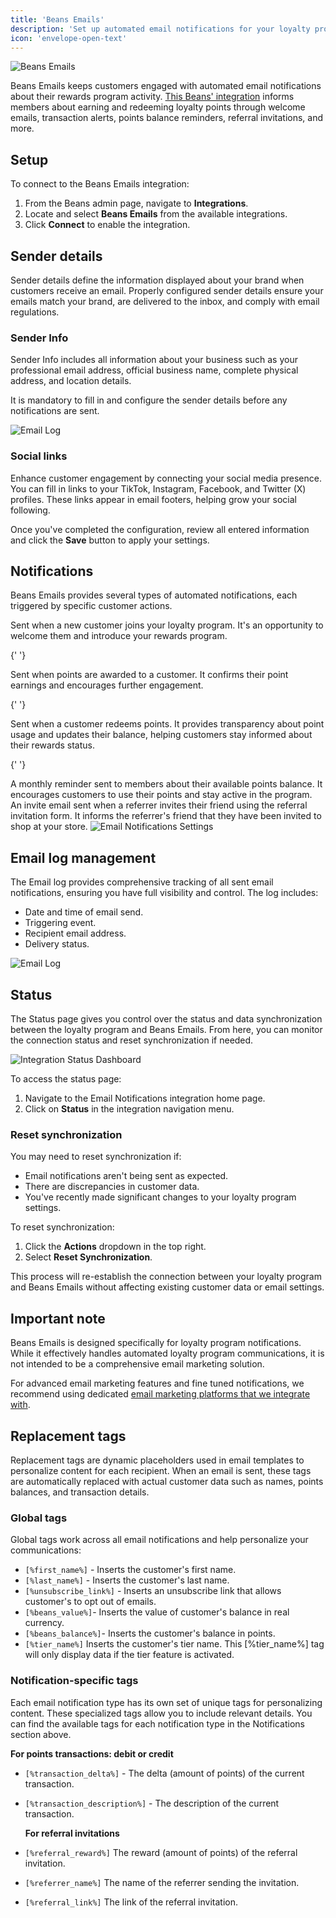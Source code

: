 ---
title: 'Beans Emails'
description: 'Set up automated email notifications for your loyalty program.'
icon: 'envelope-open-text'
---

<Frame>
  <img
    src="/assets/images/integrations/beansemail/hero.webp"
    alt="Beans Emails"
    title="Beans Emails"
    style={{ borderRadius: '0.5rem' }}
  />
</Frame>

Beans Emails keeps customers engaged with automated email notifications about their rewards
program activity. [This Beans' integration](https://www.trybeans.com/integrations/trellis:foxx) informs members about earning and redeeming loyalty points through
welcome emails, transaction alerts, points balance reminders, referral invitations, and more.

## Setup

To connect to the Beans Emails integration:

1. From the Beans admin page, navigate to **Integrations**.
2. Locate and select **Beans Emails** from the available integrations.
3. Click **Connect** to enable the integration.

## Sender details

Sender details define the information displayed about your brand when customers receive an
email. Properly configured sender details ensure your emails match your brand, are delivered
to the inbox, and comply with email regulations.

### Sender Info

Sender Info includes all information about your business such as your professional email
address, official business name, complete physical address, and location details.

<Warning>It is mandatory to fill in and configure the sender details before any notifications are sent.</Warning>

<Frame>
  <img
    src="/assets/images/integrations/beansemail/email-sender-details.webp"
    alt="Email Log"
    style={{ borderRadius: '0.5rem' }}
  />
</Frame>

### Social links

Enhance customer engagement by connecting your social media presence. You can fill in links to
your TikTok, Instagram, Facebook, and Twitter (X) profiles.
These links appear in email footers, helping grow your social following.

Once you've completed the configuration, review all entered information and click the **Save**
button to apply your settings.

## Notifications

Beans Emails provides several types of automated notifications, each triggered by specific customer actions.

<AccordionGroup>
  <Accordion title="Beans member created">
    Sent when a new customer joins your loyalty program. It's an opportunity to welcome them
    and introduce your rewards program.
  </Accordion>

{' '}

<Accordion title="Beans points credited">
  Sent when points are awarded to a customer. It confirms their point earnings and encourages further engagement.
</Accordion>

{' '}

<Accordion title="Beans points debited">
  Sent when a customer redeems points. It provides transparency about point usage and updates their balance, helping
  customers stay informed about their rewards status.
</Accordion>

{' '}

<Accordion title="Beans balance reminder">
  A monthly reminder sent to members about their available points balance. It encourages customers to use their points
  and stay active in the program.
</Accordion>

  <Accordion title="Beans friend invited">
    An invite email sent when a referrer invites their friend using the referral invitation
    form. It informs the referrer's friend that they have been invited to shop at your store.
  </Accordion>
</AccordionGroup>

<Frame>
  <img
    src="/assets/images/integrations/beansemail/email-notification.webp"
    alt="Email Notifications Settings"
    style={{ borderRadius: '0.5rem' }}
  />
</Frame>

## Email log management

The Email log provides comprehensive tracking of all sent email notifications, ensuring you
have full visibility and control. The log includes:

- Date and time of email send.
- Triggering event.
- Recipient email address.
- Delivery status.

<Frame>
  <img src="/assets/images/integrations/beansemail/email-log.webp" alt="Email Log" style={{ borderRadius: '0.5rem' }} />
</Frame>

## Status

The Status page gives you control over the status and data synchronization between the loyalty
program and Beans Emails. From here, you can monitor the connection status and reset synchronization if needed.

<Frame>
  <img
    src="/assets/images/integrations/beansemail/email-status.webp"
    alt="Integration Status Dashboard"
    style={{ borderRadius: '0.5rem' }}
  />
</Frame>

To access the status page:

1. Navigate to the Email Notifications integration home page.
2. Click on **Status** in the integration navigation menu.

### Reset synchronization

You may need to reset synchronization if:

- Email notifications aren't being sent as expected.
- There are discrepancies in customer data.
- You've recently made significant changes to your loyalty program settings.

To reset synchronization:

1. Click the **Actions** dropdown in the top right.
2. Select **Reset Synchronization**.

This process will re-establish the connection between your loyalty program and Beans Emails
without affecting existing customer data or email settings.

## Important note

Beans Emails is designed specifically for loyalty program notifications. While it effectively
handles automated loyalty program communications, it is not intended to be a comprehensive
email marketing solution.

For advanced email marketing features and fine tuned notifications, we recommend using
dedicated [email marketing platforms that we integrate with](https://www.trybeans.com/integrations#marketing).

## Replacement tags

Replacement tags are dynamic placeholders used in email templates to personalize content for each recipient.
When an email is sent, these tags are automatically replaced with actual customer data such as names, points balances,
and transaction details.

### Global tags

Global tags work across all email notifications and help personalize your communications:

- `[%first_name%]` - Inserts the customer's first name.
- `[%last_name%]` - Inserts the customer's last name.
- `[%unsubscribe_link%]` - Inserts an unsubscribe link that allows customer's to opt out of emails.
- `[%beans_value%]`- Inserts the value of customer's balance in real currency.
- `[%beans_balance%]`- Inserts the customer's balance in points.
- `[%tier_name%]` Inserts the customer's tier name.
  <Tip>This [%tier_name%] tag will only display data if the tier feature is activated.</Tip>

### Notification-specific tags

Each email notification type has its own set of unique tags for personalizing content.
These specialized tags allow you to include relevant details. You can find the available tags
for each notification type in the Notifications section above.

**For points transactions: debit or credit**

- `[%transaction_delta%]` - The delta (amount of points) of the current transaction.
- `[%transaction_description%]` - The description of the current transaction.

  **For referral invitations**

- `[%referral_reward%]` The reward (amount of points) of the referral invitation.
- `[%referrer_name%]` The name of the referrer sending the invitation.
- `[%referral_link%]` The link of the referral invitation.
